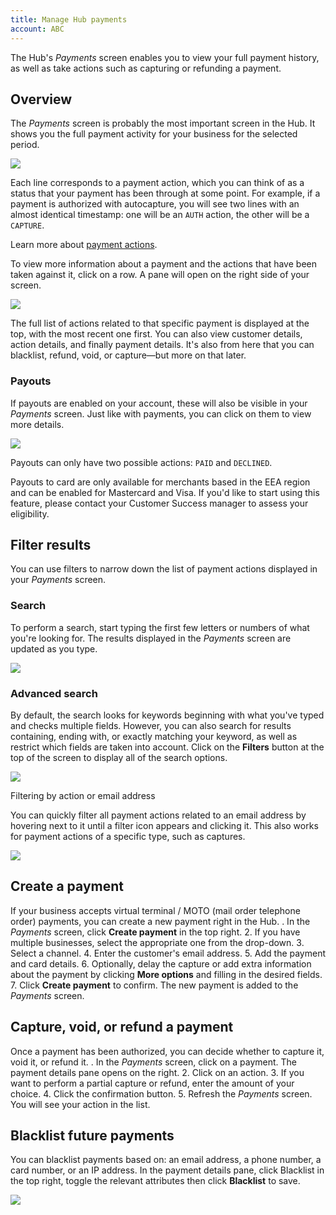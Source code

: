 ```yaml
---
title: Manage Hub payments
account: ABC
---
```


The Hub's _Payments_ screen enables you to view your full payment history, as well as take actions such as capturing or refunding a payment.

## Overview

The _Payments_ screen is probably the most important screen in the Hub. It shows you the full payment activity for your business for the selected period.

![](/download/attachments/2785624/hub-payments-screen.png?version=1&modificationDate=1586438864723&api=v2)

Each line corresponds to a payment action, which you can think of as a status that your payment has been through at some point. For example, if a payment is authorized with autocapture, you will see two lines with an almost identical timestamp: one will be an `AUTH` action, the other will be a `CAPTURE`.

Learn more about [payment actions](/display/DOCS/About+payment+actions).

To view more information about a payment and the actions that have been taken against it, click on a row. A pane will open on the right side of your screen.

![](/download/attachments/2785624/hub-payment-details.png?version=1&modificationDate=1586438975614&api=v2)

The full list of actions related to that specific payment is displayed at the top, with the most recent one first. You can also view customer details, action details, and finally payment details. It's also from here that you can blacklist, refund, void, or capture—but more on that later.

### Payouts

If payouts are enabled on your account, these will also be visible in your _Payments_ screen. Just like with payments, you can click on them to view more details.

![](/download/attachments/2785624/hub-payouts-details.png?version=1&modificationDate=1586439030575&api=v2)

Payouts can only have two possible actions: `PAID` and `DECLINED`.

Payouts to card are only available for merchants based in the EEA region and can be enabled for Mastercard and Visa. If you'd like to start using this feature, please contact your Customer Success manager to assess your eligibility.

## Filter results

You can use filters to narrow down the list of payment actions displayed in your _Payments_ screen.

### Search

To perform a search, start typing the first few letters or numbers of what you're looking for. The results displayed in the _Payments_ screen are updated as you type.

![](/download/attachments/2785624/hub-search.png?version=1&modificationDate=1586439154673&api=v2)

### Advanced search

By default, the search looks for keywords beginning with what you've typed and checks multiple fields. However, you can also search for results containing, ending with, or exactly matching your keyword, as well as restrict which fields are taken into account. Click on the **Filters** button at the top of the screen to display all of the search options.

![](/download/attachments/2785624/hub-advanced-search.png?version=1&modificationDate=1586439208872&api=v2)

Filtering by action or email address

You can quickly filter all payment actions related to an email address by hovering next to it until a filter icon appears and clicking it. This also works for payment actions of a specific type, such as captures.

![](/download/attachments/2785624/hub-filtering.png?version=1&modificationDate=1586439242039&api=v2)

## Create a payment

If your business accepts virtual terminal / MOTO (mail order telephone order) payments, you can create a new payment right in the Hub.
. In the _Payments_ screen, click **Create payment** in the top right. 2. If you have multiple businesses, select the appropriate one from the drop-down. 3. Select a channel. 4. Enter the customer's email address. 5. Add the payment and card details. 6. Optionally, delay the capture or add extra information about the payment by clicking **More options** and filling in the desired fields. 7. Click **Create payment** to confirm. The new payment is added to the _Payments_ screen.

## Capture, void, or refund a payment

Once a payment has been authorized, you can decide whether to capture it, void it, or refund it.
. In the *Payments* screen, click on a payment. The payment details pane opens on the right. 2. Click on an action. 3. If you want to perform a partial capture or refund, enter the amount of your choice. 4. Click the confirmation button. 5. Refresh the _Payments_ screen. You will see your action in the list.

## Blacklist future payments

You can blacklist payments based on: an email address, a phone number, a card number, or an IP address. In the payment details pane, click Blacklist in the top right, toggle the relevant attributes then click **Blacklist** to save.

![](/download/attachments/2785624/hub-blacklist.png?version=1&modificationDate=1586439409676&api=v2)
